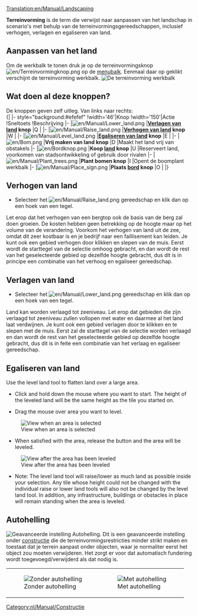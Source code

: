 [[Translation:en/Manual/Landscaping]]
{{nl/Vertaling|en/Manual/Landscaping|35}}
{{nl/Manual/Tutorial/Tutorial}}{{nl/Manual/Inhoudsopgave}}

'''Terreinvorming''' is de term die verwijst naar aanpassen van het landschap in scenario's met behulp van de terreinvormingsgereedschappen, inclusief verhogen, verlagen en egaliseren van land.

==Aanpassen van het land==
Om de werkbalk te tonen druk je op de terreinvormingsknop [[File:en/Terreinvormingknop.png]] op de [[nl/Manual/Spelinterface#de-menubalk|menubalk]]. Eenmaal daar op geklikt verschijnt de terreinvorming werkbalk.
[[File:nl/Manual/Terreinvorming1.png|none|frame|De terreinvorming werkbalk]]

==Wat doen al deze knoppen?==
De knoppen geven zelf uitleg. Van links naar rechts:<br>
{| {{en/Wikitable}}
|- style="background:#efefef"
!width='46'|Knop
!width='150'|Actie
!Sneltoets
!Beschrijving
|-
|[[File:en/Manual/Lower land.png]]
|'''[[nl/Manual/Terreinvorming#verlagen-van-land|Verlagen van land]] knop'''
|Q
|
|-
|[[File:en/Manual/Raise land.png]]
|'''[[nl/Manual/Terreinvorming#verhogen-van-land|Verhogen van land]] knop'''
|W
|
|-
|[[File:en/Manual/Level land.png]]
|'''[[nl/Manual/Terreinvorming#egaliseren-van-land|Egaliseren van land]] knop'''
|E
|
|-
|[[File:en/Bom.png]]
|'''Vrij maken van land knop'''
|D
|Maakt het land vrij van obstakels
|-
|[[File:en/Bordknop.png]]
|'''Koop [[en/Manual/Land|land]] knop'''
|U
|Reserveert land, voorkomen van stadsontwikkeling of gebruik door rivalen
|-
|[[File:en/Manual/Plant trees.png]]
|'''Plant bomen knop'''
|I
|Opent de boomplant werkbalk
|-
|[[File:en/Manual/Place sign.png]]
|'''Plaats [[en/Manual/Sign|bord]] knop'''
|O
|
|}

==Verhogen van land==
* Selecteer het [[File:en/Manual/Raise land.png]] gereedschap en klik dan op een hoek van een tegel.
Let erop dat het verhogen van een bergtop ook de basis van de berg zal doen groeien. De kosten hebben geen betrekking op de hoogte maar op het volume van de verandering. Voorkom het verhogen van land uit de zee, omdat dit zeer kostbaar is en je bedrijf naar een faillisement kan leiden.
Je kunt ook een gebied verhogen door klikken en slepen van de muis. Eerst wordt de starttegel van de selectie omhoog gebracht, en dan wordt de rest van het geselecteerde gebied op dezelfde hoogte gebracht, dus dit is in principe een combinatie van het verhoog en egaliseer gereedschap.

==Verlagen van land==
* Selecteer het [[File:en/Manual/Lower land.png]] gereedschap en klik dan op een hoek van een tegel.
Land kan worden verlaagd tot zeeniveau. Let erop dat gebieden die zijn verlaagd tot zeeniveau zullen vollopen met water en daarmee al het land laat verdwijnen.
Je kunt ook een gebied verlagen door te klikken en te slepen met de muis. Eerst zal de starttegel van de selectie worden verlaagd en dan wordt de rest van het geselecteerde gebied op dezelfde hoogte gebracht, dus dit is in feite een combinatie van het verlaag en egaliseer gereedschap.

==Egaliseren van land==
Use the level land tool to flatten land over a large area.

*Click and hold down the mouse where you want to start. The height of the leveled land will be the same height as the tile you started on.

*Drag the mouse over area you want to level.
[[File:en/Manual/Level land before.png|center|frame|View when an area is selected]]

*When satisfied with the area, release the button and the area will be leveled.
[[File:en/Manual/Level land after.png|center|frame|View after the area has been leveled]]

*Note: The level land tool will raise/lower as much land as possible inside your selection. Any tile whose height could not be changed with the individual raise or lower land tools will also not be changed by the level land tool. In addition, any infrastructure, buildings or obstacles in place will remain standing when the area is leveled.

==Autohelling==
[[File:nl/Manual/Terreinvorming4.png|right|frame|Geavanceerde instelling ''Autohelling''.]]
Dit is een geavanceerde instelling onder [[nl/Manual/Constructie|constructie]] die de terreinvormingsrestricties minder strikt maken en toestaat dat je terrein aanpast onder objecten, waar je normaliter eerst het object zou moeten verwijderen. Het zorgt er voor dat automatisch fundering wordt toegevoegd/verwijderd als dat nodig is.
{|
|[[File:nl/Manual/Terreinvorming2.png|none|frame|Zonder autohelling]]
|[[File:en/Terreinvorming3.png|none|frame|Met autohelling]]
|}

{{nl/Kenmerken|0.6}}
[[Category:nl/Manual/Constructie]]